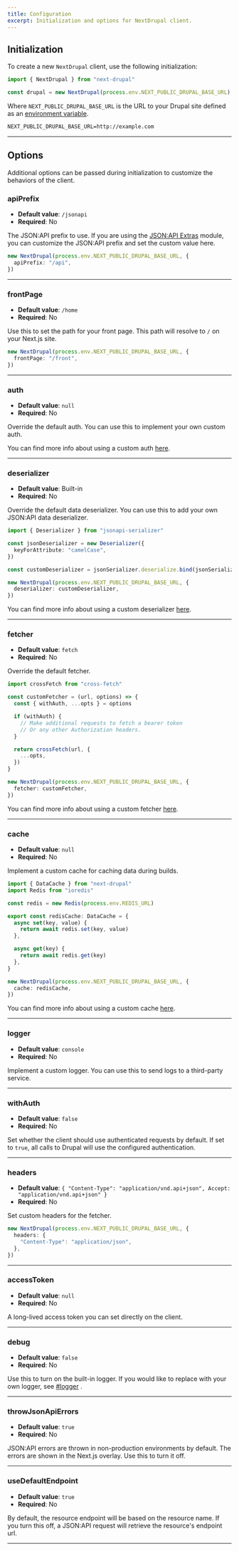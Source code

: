 ```yaml
---
title: Configuration
excerpt: Initialization and options for NextDrupal client.
---
```


## Initialization

To create a new `NextDrupal` client, use the following initialization:

```ts
import { NextDrupal } from "next-drupal"

const drupal = new NextDrupal(process.env.NEXT_PUBLIC_DRUPAL_BASE_URL)
```

Where `NEXT_PUBLIC_DRUPAL_BASE_URL` is the URL to your Drupal site defined as an [environment variable](/docs/environment-variables).

```txt title=.env.local
NEXT_PUBLIC_DRUPAL_BASE_URL=http://example.com
```

---

## Options

Additional options can be passed during initialization to customize the behaviors of the client.

### apiPrefix

- **Default value**: `/jsonapi`
- **Required**: No

The JSON:API prefix to use. If you are using the [JSON:API Extras](https://www.drupal.org/project/jsonapi_extras) module, you can customize the JSON:API prefix and set the custom value here.

```ts
new NextDrupal(process.env.NEXT_PUBLIC_DRUPAL_BASE_URL, {
  apiPrefix: "/api",
})
```

---

### frontPage

- **Default value**: `/home`
- **Required**: No

Use this to set the path for your front page. This path will resolve to `/` on your Next.js site.

```ts
new NextDrupal(process.env.NEXT_PUBLIC_DRUPAL_BASE_URL, {
  frontPage: "/front",
})
```

---

### auth

- **Default value**: `null`
- **Required**: No

Override the default auth. You can use this to implement your own custom auth.

You can find more info about using a custom auth [here](/docs/authentication).

---

### deserializer

- **Default value**: Built-in
- **Required**: No

Override the default data deserializer. You can use this to add your own JSON:API data deserializer.

```ts
import { Deserializer } from "jsonapi-serializer"

const jsonDeserializer = new Deserializer({
  keyForAttribute: "camelCase",
})

const customDeserializer = jsonSerializer.deserialize.bind(jsonSerializer)

new NextDrupal(process.env.NEXT_PUBLIC_DRUPAL_BASE_URL, {
  deserializer: customDeserializer,
})
```

You can find more info about using a custom deserializer [here](/docs/deserializer).

---

### fetcher

- **Default value**: `fetch`
- **Required**: No

Override the default fetcher.

```ts
import crossFetch from "cross-fetch"

const customFetcher = (url, options) => {
  const { withAuth, ...opts } = options

  if (withAuth) {
    // Make additional requests to fetch a bearer token
    // Or any other Authorization headers.
  }

  return crossFetch(url, {
    ...opts,
  })
}

new NextDrupal(process.env.NEXT_PUBLIC_DRUPAL_BASE_URL, {
  fetcher: customFetcher,
})
```

You can find more info about using a custom fetcher [here](/docs/fetcher).

---

### cache

- **Default value**: `null`
- **Required**: No

Implement a custom cache for caching data during builds.

```ts
import { DataCache } from "next-drupal"
import Redis from "ioredis"

const redis = new Redis(process.env.REDIS_URL)

export const redisCache: DataCache = {
  async set(key, value) {
    return await redis.set(key, value)
  },

  async get(key) {
    return await redis.get(key)
  },
}

new NextDrupal(process.env.NEXT_PUBLIC_DRUPAL_BASE_URL, {
  cache: redisCache,
})
```

You can find more info about using a custom cache [here](/docs/cache).

---

### logger

- **Default value**: `console`
- **Required**: No

Implement a custom logger. You can use this to send logs to a third-party service.

---

### withAuth

- **Default value**: `false`
- **Required**: No

Set whether the client should use authenticated requests by default. If set to `true`, all calls to Drupal will use the configured authentication.

---

### headers

- **Default value**: `{ "Content-Type": "application/vnd.api+json", Accept: "application/vnd.api+json" }`
- **Required**: No

Set custom headers for the fetcher.

```ts
new NextDrupal(process.env.NEXT_PUBLIC_DRUPAL_BASE_URL, {
  headers: {
    "Content-Type": "application/json",
  },
})
```

---

### accessToken

- **Default value**: `null`
- **Required**: No

A long-lived access token you can set directly on the client.

---

### debug

- **Default value**: `false`
- **Required**: No

Use this to turn on the built-in logger. If you would like to replace with your own logger, see [#logger](/docs/client/configuration#logger)
.

---

### throwJsonApiErrors

- **Default value**: `true`
- **Required**: No

JSON:API errors are thrown in non-production environments by default. The errors are shown in the Next.js overlay. Use this to turn it off.

---

### useDefaultEndpoint

- **Default value**: `true`
- **Required**: No

By default, the resource endpoint will be based on the resource name. If you turn this off, a JSON:API request will retrieve the resource's endpoint url.

---
